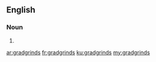 ==English==

===Noun===
{{head|en|plural}}

# {{plural of|gradgrind|lang=en|nocat=1}}

[[ar:gradgrinds]]
[[fr:gradgrinds]]
[[ku:gradgrinds]]
[[my:gradgrinds]]